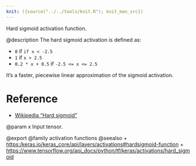 ```yaml
---
knit: ({source("../../tools/knit.R"); knit_man_src})
---
```

Hard sigmoid activation function.

@description
The hard sigmoid activation is defined as:

- `0` if `if x < -2.5`
- `1` if `x > 2.5`
- `0.2 * x + 0.5` if `-2.5 <= x <= 2.5`

It's a faster, piecewise linear approximation
of the sigmoid activation.

# Reference
- [Wikipedia "Hard sigmoid"](https://en.wikipedia.org/wiki/Hard_sigmoid)

@param x Input tensor.

@export
@family activation functions
@seealso
+ <https:/keras.io/keras_core/api/layers/activations#hardsigmoid-function>
+ <https://www.tensorflow.org/api_docs/python/tf/keras/activations/hard_sigmoid>
